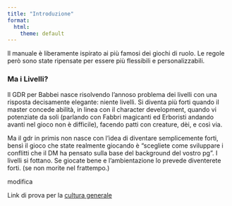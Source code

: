```yaml
---
title: "Introduzione"
format:
  html:
    theme: default
---
```


Il manuale è liberamente ispirato ai più famosi dei giochi di ruolo. Le regole però  sono state ripensate per essere più flessibili e personalizzabili.

### Ma i Livelli? 

Il GDR per Babbei nasce risolvendo l'annoso problema dei livelli con una risposta decisamente elegante: niente livelli. 
Si diventa più forti quando il master concede abilità, in linea con il character development, quando vi potenziate da soli (parlando con Fabbri magicanti ed Erboristi andando avanti nel gioco non è difficile), facendo patti con creature, dèi, e così via. 

Ma il gdr in primis non nasce con l'idea di diventare semplicemente forti, bensì il gioco che state realmente giocando è "scegliete come sviluppare i conflitti che il DM ha pensato sulla base del background del vostro pg". I livelli  si fottano.  Se giocate bene e l'ambientazione lo prevede diventerete forti. (se non morite nel frattempo.)

modifica

Link di prova per la [cultura generale](capitoli/Lore/Cultura generale.qmd)

<div class="pg-only" style="display:none;">
  <p>Contenuto segreto per PG</p>
</div>

<div class="dm-only" style="display:none;">
  <p>Contenuto per DM</p>
</div>

